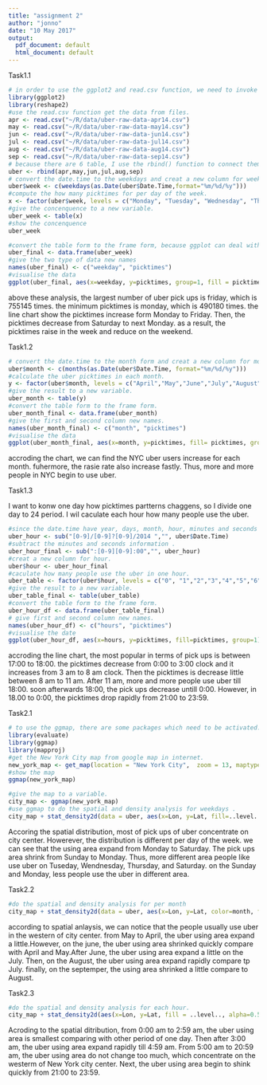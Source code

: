 ---
title: "assignment 2"
author: "jonno"
date: "10 May 2017"
output:
  pdf_document: default
  html_document: default
---
Task1.1

```{r}
# in order to use the ggplot2 and read.csv function, we need to invoke these two packages 
library(ggplot2)
library(reshape2)
#use the read.csv function get the data from files.
apr <- read.csv("~/R/data/uber-raw-data-apr14.csv")
may <- read.csv("~/R/data/uber-raw-data-may14.csv")
jun <- read.csv("~/R/data/uber-raw-data-jun14.csv")
jul <- read.csv("~/R/data/uber-raw-data-jul14.csv")
aug <- read.csv("~/R/data/uber-raw-data-aug14.csv")
sep <- read.csv("~/R/data/uber-raw-data-sep14.csv")
# because there are 6 table, I use the rbind() function to connect them regard as rows.
uber <- rbind(apr,may,jun,jul,aug,sep)
# convert the date.time to the weekdays and creat a new column for weekdays.
uber$week <- c(weekdays(as.Date(uber$Date.Time,format="%m/%d/%y")))
#compute the how many picktimes for per day of the week.
x <- factor(uber$week, levels = c("Monday", "Tuesday", "Wednesday", "Thursday", "Friday", "Saturday", "Sunday"))
#give the concenquence to a new variable.
uber_week <- table(x)
#show the concenquence 
uber_week
```


```{r }
#convert the table form to the frame form, because ggplot can deal with frame data.
uber_final <- data.frame(uber_week)
#give the two type of data new names
names(uber_final) <- c("weekday", "picktimes")
#visualise the data
ggplot(uber_final, aes(x=weekday, y=picktimes, group=1, fill = picktimes)) + geom_point(alpha = 0.5) + geom_line() + geom_tile(color = "white") + scale_fill_gradient(low = "white" ,high = "red")    
```
above these analysis, the largest number of uber pick ups is friday, which is 755145 times. the minimum picktimes is monday, which is 490180 times. the line chart show the picktimes increase form Monday to Friday. Then, the picktimes decrease from Saturday to next Monday. as a result, the picktimes raise in the week and reduce on the weekend. 


Task1.2

```{r }
# convert the date.time to the month form and creat a new column for months.
uber$month <- c(months(as.Date(uber$Date.Time, format="%m/%d/%y")))
#calculate the uber picktimes in each month.
y <- factor(uber$month, levels = c("April","May","June","July","August","September"))
#give the result to a new variable.
uber_month <- table(y)
#convert the table form to the frame form.
uber_month_final <- data.frame(uber_month)
#give the first and second column new names.
names(uber_month_final) <- c("month", "picktimes")
#visualise the data
ggplot(uber_month_final, aes(x=month, y=picktimes, fill= picktimes, group = 1)) + geom_tile(color = "white") + scale_fill_gradient(low = "white" ,high = "red") + geom_line()
```
accroding the chart, we can find the NYC uber users increase for each month. fuhermore, the rasie rate also increase fastly. Thus, more and more people in NYC begin to use uber.  

Task1.3

I want to konw one day how picktimes partterns chaggens, so I divide one day to 24 period. I wil caculate each hour how many people use the uber. 
```{r }
#since the date.time have year, days, month, hour, minutes and seconds information, I can extract the hour information to caculate the how many people use uber per hour. Therefore, i use sub fuction to subtract years, daus and month information. then give the result to a new value.
uber_hour <- sub("[0-9]/[0-9]?[0-9]/2014 ","", uber$Date.Time)
#subtract the minutes and seconds information .
uber_hour_final <- sub(":[0-9][0-9]:00","", uber_hour)
#creat a new column for hour.
uber$hour <- uber_hour_final
#caculate how many people use the uber in one hour.
uber_table <- factor(uber$hour, levels = c("0", "1","2","3","4","5","6","7","8","9","10","11","12","13","14","15","16","17","18","19","20","21","22","23" ))
#give the result to a new variable.
uber_table_final <- table(uber_table)
#convert the table form to the frame form.
uber_hour_df <- data.frame(uber_table_final)
# give first and second column new names.
names(uber_hour_df) <- c("hours", "picktimes")
#visualise the date 
ggplot(uber_hour_df, aes(x=hours, y=picktimes, fill=picktimes, group=1)) + geom_line()+ geom_tile(color = "white") + scale_fill_gradient(low = "white" ,high = "blue")
```
accroding the line chart, the most popular in terms of pick ups is between 17:00 to 18:00. the picktimes decrease from 0:00 to 3:00 clock and it increases from 3 am to 8 am clock. Then the picktimes is decrease little between 8 am to 11 am. After 11 am, more and more people use uber till 18:00. soon afterwards 18:00, the pick ups decrease untill 0:00. However, in 18.00 to 0:00, the picktimes drop rapidly from 21:00 to 23:59.  


Task2.1

```{r }
# to use the ggmap, there are some packages which need to be activated.
library(evaluate)
library(ggmap)
library(mapproj)
#get the New York City map from google map in internet.
new_york_map <- get_map(location = "New York City",  zoom = 13, maptype="roadmap")
#show the map
ggmap(new_york_map)
```



```{r }
#give the map to a variable.
city_map <- ggmap(new_york_map)
#use ggmap to do the spatial and density analysis for weekdays .
city_map + stat_density2d(data = uber, aes(x=Lon, y=Lat, fill=..level.., alpha=0.5), size=2, bins=5, geom = "polygon") + facet_wrap(~week)
```

Accoring the spatial distribution, most of pick ups of uber concentrate on city center. Howerever, the distribution is different per day of the week. we can see that the using area expand from Monday to Saturday. The pick ups area shrink from Sunday to Monday. Thus, more different area people like use uber on Tuseday, Wendnesday, Thursday, and Saturday. on the Sunday and Monday, less people use the uber in different area.

Task2.2

```{r }
#do the spatial and density analysis for per month
city_map + stat_density2d(data = uber, aes(x=Lon, y=Lat, color=month, fill=..level..,alpha=0.5), size=0.5, bins = 5, geom = "polygon") + facet_wrap(~month)
```
according to spatial anlaysis, we can notice that the people usually use uber in the western of city center. from May to April, the uber using area expand a little.However, on the june, the uber using area shrinked quickly compare with April and May.After June, the uber using area expand a little on the July. Then, on the August, the uber using area expand rapidly compare tp July. finally, on the septemper, the using area shrinked a little compare to August.  

Task2.3

```{r }
#do the spatial and density analysis for each hour.
city_map + stat_density2d(aes(x=Lon, y=Lat, fill = ..level.., alpha=0.5), size=2, bins = 5, data = uber, geom = "polygon") + facet_wrap(~hour)
```
Acroding to the spatial ditribution, from 0:00 am to 2:59 am, the uber using area is smallest comparing with other period of one day. Then after 3:00 am, the uber using area expand rapidly till 4:59 am. From 5:00 am to 20:59 am, the uber using area do not change too much, which concentrate on the westerm of New York city center. Next, the uber using area begin to shink quickly from 21:00 to 23:59. 

